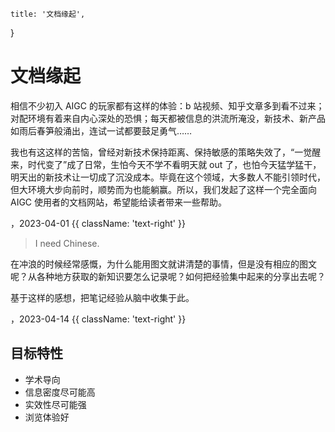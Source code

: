     title: '文档缘起',
}

# 文档缘起

相信不少初入 AIGC 的玩家都有这样的体验：b 站视频、知乎文章多到看不过来；对配环境有着来自内心深处的恐惧；每天都被信息的洪流所淹没，新技术、新产品如雨后春笋般涌出，连试一试都要鼓足勇气……

我也有这这样的苦恼，曾经对新技术保持距离、保持敏感的策略失效了，“一觉醒来，时代变了”成了日常，生怕今天不学不看明天就 out 了，也怕今天猛学猛干，明天出的新技术让一切成了沉没成本。毕竟在这个领域，大多数人不能引领时代，但大环境大步向前时，顺势而为也能躺赢。所以，我们发起了这样一个完全面向 AIGC 使用者的文档网站，希望能给读者带来一些帮助。

<Authors names="ciaochaos" />，2023-04-01 {{ className: 'text-right' }}



> I need Chinese.


在冲浪的时候经常感慨，为什么能用图文就讲清楚的事情，但是没有相应的图文呢？从各种地方获取的新知识要怎么记录呢？如何把经验集中起来的分享出去呢？

基于这样的感想，把笔记经验从脑中收集于此。

<Authors names="shichen" />，2023-04-14 {{ className: 'text-right' }}

## 目标特性

- 学术导向
- 信息密度尽可能高
- 实效性尽可能强
- 浏览体验好